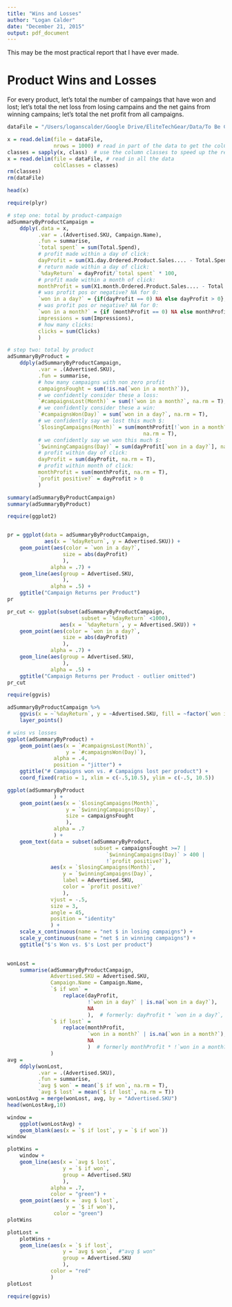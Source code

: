 ```yaml
---
title: "Wins and Losses"
author: "Logan Calder"
date: "December 21, 2015"
output: pdf_document
---
```


This may be the most practical report that I have ever made. 

# Product Wins and Losses
For every product, let's total the number of campaings that have won and lost; 
let's total the net loss from losing campains and the net gains from winning 
campains; let's total the net profit from all campaigns.



```r
dataFile = "/Users/loganscalder/Google Drive/EliteTechGear/Data/To Be Categorized/campaign-performance-report-2015-10-22.txt"

x = read.delim(file = dataFile, 
               nrows = 1000) # read in part of the data to get the colClasses
classes = sapply(x, class)  # use the column classes to speed up the read in
x = read.delim(file = dataFile, # read in all the data
               colClasses = classes)
rm(classes)
rm(dataFile)
```

```r
head(x)

```

```r
require(plyr)
```


```r


# step one: total by product-campaign
adSummaryByProductCampaign = 
    ddply(.data = x,
          .var = .(Advertised.SKU, Campaign.Name),
          .fun = summarise,
          `total spent` = sum(Total.Spend),
          # profit made within a day of click:
          dayProfit = sum(X1.day.Ordered.Product.Sales.... - Total.Spend),
          # return made within a day of click:
          `%dayReturn` = dayProfit/`total spent` * 100,
          # profit made within a month of click:
          monthProfit = sum(X1.month.Ordered.Product.Sales.... - Total.Spend),
          # was profit pos or negative? NA for 0:
          `won in a day?` = {if(dayProfit == 0) NA else dayProfit > 0},
          # was profit pos or negative? NA for 0:
          `won in a month?` = {if (monthProfit == 0) NA else monthProfit > 0},
          impressions = sum(Impressions),
          # how many clicks:
          clicks = sum(Clicks)
          )

# step two: total by product
adSummaryByProduct = 
    ddply(adSummaryByProductCampaign,
          .var = .(Advertised.SKU),
          .fun = summarise,
          # how many campaigns with non zero profit
          campaignsFought = sum(!is.na(`won in a month?`)), 
          # we confidently consider these a loss:
          `#campaignsLost(Month)` = sum(!`won in a month?`, na.rm = T),
          # we confidently consider these a win:
          `#campaignsWon(Day)` = sum(`won in a day?`, na.rm = T),
          # we confidently say we lost this much $:
          `$losingCampaigns(Month)` = sum(monthProfit[!`won in a month?`],
                                            na.rm = T),
          # we confidently say we won this much $:
          `$winningCampaigns(Day)` = sum(dayProfit[`won in a day?`], na.rm = T),
          # profit within day of click:
          dayProfit = sum(dayProfit, na.rm = T),
          # profit within month of click:
          monthProfit = sum(monthProfit, na.rm = T),
          `profit positive?` = dayProfit > 0
          )

```

```r
summary(adSummaryByProductCampaign)
summary(adSummaryByProduct)

```

```r
require(ggplot2)


pr = ggplot(data = adSummaryByProductCampaign, 
            aes(x = `%dayReturn`, y = Advertised.SKU)) +
    geom_point(aes(color = `won in a day?`, 
                  size = abs(dayProfit)
                  ),
              alpha = .7) +
    geom_line(aes(group = Advertised.SKU,
                  ),
              alpha = .5) + 
    ggtitle("Campaign Returns per Product")
pr
```

```r
pr_cut <- ggplot(subset(adSummaryByProductCampaign,
                        subset = `%dayReturn` <1000),
                 aes(x = `%dayReturn`, y = Advertised.SKU)) +
    geom_point(aes(color = `won in a day?`, 
                  size = abs(dayProfit)
                  ),
              alpha = .7) +
    geom_line(aes(group = Advertised.SKU,
                  ),
              alpha = .5) +
    ggtitle("Campaign Returns per Product - outlier omitted")
pr_cut
```

```r
require(ggvis)
```

```r
adSummaryByProductCampaign %>%
    ggvis(x = ~`%dayReturn`, y = ~Advertised.SKU, fill = ~factor(`won in a day?`)) %>% 
    layer_points()
```

```r

# wins vs losses
ggplot(adSummaryByProduct) + 
    geom_point(aes(x = `#campaignsLost(Month)`,
                   y = `#campaignsWon(Day)`),
               alpha = .4,
               position = "jitter") + 
    ggtitle("# Campaigns won vs. # Campaigns lost per product") + 
    coord_fixed(ratio = 1, xlim = c(-.5,10.5), ylim = c(-.5, 10.5))
```

```r
ggplot(adSummaryByProduct
               ) + 
    geom_point(aes(x = `$losingCampaigns(Month)`,
                   y = `$winningCampaigns(Day)`,
                   size = campaignsFought
                   ),
               alpha = .7
               ) + 
    geom_text(data = subset(adSummaryByProduct, 
                            subset = campaignsFought >=7 |
                                `$winningCampaigns(Day)` > 400 |
                                !`profit positive?`),
              aes(x = `$losingCampaigns(Month)`,
                  y = `$winningCampaigns(Day)`,
                  label = Advertised.SKU,
                  color = `profit positive?`
                  ),
              vjust = -.5, 
              size = 3,
              angle = 45,
              position = "identity"
              ) +
    scale_x_continuous(name = "net $ in losing campaigns") + 
    scale_y_continuous(name = "net $ in winning campaigns") + 
    ggtitle("$'s Won vs. $'s Lost per product") 
              
```

```r
wonLost = 
    summarise(adSummaryByProductCampaign,
              Advertised.SKU = Advertised.SKU,
              Campaign.Name = Campaign.Name,
              `$ if won` =  
                  replace(dayProfit, 
                          !`won in a day?` | is.na(`won in a day?`),
                          NA
                          ),  # formerly: dayProfit * `won in a day?`,
              `$ if lost` = 
                  replace(monthProfit,
                          `won in a month?` | is.na(`won in a month?`),
                          NA
                          )  # formerly monthProfit * !`won in a month?`
              )
avg = 
    ddply(wonLost,
          .var = .(Advertised.SKU),
          .fun = summarise,
          `avg $ won` = mean(`$ if won`, na.rm = T),
          `avg $ lost` = mean(`$ if lost`, na.rm = T))
wonLostAvg = merge(wonLost, avg, by = "Advertised.SKU")
head(wonLostAvg,10)

window = 
    ggplot(wonLostAvg) +
    geom_blank(aes(x = `$ if lost`, y = `$ if won`))
window

plotWins = 
    window + 
    geom_line(aes(x = `avg $ lost`, 
                  y = `$ if won`,
                  group = Advertised.SKU
                  ),
              alpha = .7,
              color = "green") +
    geom_point(aes(x = `avg $ lost`,
                   y = `$ if won`),
               color = "green")
plotWins

plotLost = 
    plotWins + 
    geom_line(aes(x = `$ if lost`,
                  y = `avg $ won`,  #"avg $ won"
                  group = Advertised.SKU
                  ),
              color = "red"
              )
plotLost

```


```r
require(ggvis)
```

```r

```


